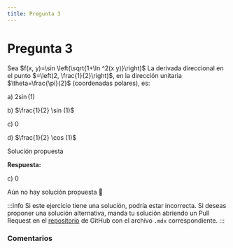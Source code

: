 ```yaml
---
title: Pregunta 3
---
```



# Pregunta 3

<div className="exercise">
Sea $f(x, y)=\sin \left(\sqrt{1+\ln ^2(x y)}\right)$
La derivada direccional en el punto $=\left(2, \frac{1}{2}\right)$, en la dirección unitaria $\theta=\frac{\pi}{2}$ (coordenadas polares), es:

a) $2 \sin (1)$

b) $\frac{1}{2} \sin (1)$

c) 0

d) $\frac{1}{2} \cos (1)$
</div>

<MDXDetails>
<summary>Solución propuesta</summary>

<div className="exercise">

**Respuesta:**

c) 0

Aún no hay solución propuesta 🥲
</div>

:::info
Si este ejercicio tiene una solución, podría estar incorrecta. Si deseas proponer una solución alternativa, manda tu solución abriendo
un Pull Request en el [repositorio](https://github.com/crow-rojas/apuntes-fundamentals/pulls) de GitHub con el archivo
`.mdx` correspondiente.
:::

</MDXDetails>

### Comentarios

<Disqus
  url="https://crow-rojas.github.io/apuntes-fundamentals/docs/mathematics/calculus-1-2-3/exercises/2017-2/p03"
  identifier="docs/mathematics/calculus-1-2-3/exercises/2017-2/p03"
  title="2017-2 Cálculo I, II y III - Pregunta 03"
/>
